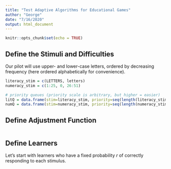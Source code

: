 ```yaml
---
title: "Test Adaptive Algorithms for Educational Games"
author: "George"
date: "7/16/2020"
output: html_document
---
```


```r
knitr::opts_chunk$set(echo = TRUE)
```

## Define the Stimuli and Difficulties

Our pilot will use upper- and lower-case letters, ordered by decreasing frequency (here ordered alphabetically for convenience).

```r
literacy_stim = c(LETTERS, letters)
numeracy_stim = c(1:25, 0, 26:51)

# priority queues (priority scale is arbitrary, but higher = easier)
litQ = data.frame(stim=literacy_stim, priority=seq(length(literacy_stim), 1))
numQ = data.frame(stim=numeracy_stim, priority=seq(length(numeracy_stim), 1))
```

## Define Adjustment Function



```r

```


## Define Learners

Let's start with learners who have a fixed probability *r* of correctly responding to each stimulus.

